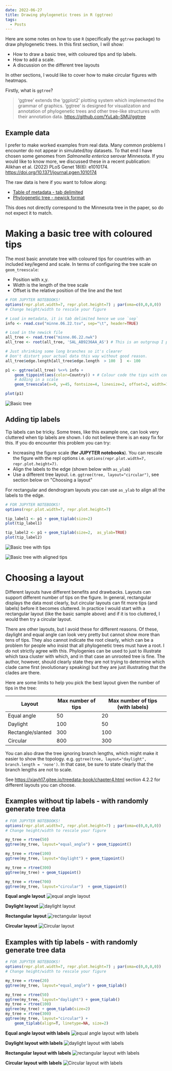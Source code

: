 ```yaml
---
date: 2022-06-27
title: Drawing phylogenetic trees in R (ggtree)
tags:
  - Posts
---
```


Here are some notes on how to use `R` (specifically the `ggtree` package) to draw phylogenetic trees. In this first section, I will show:

- How to draw a basic tree, with coloured tips and tip labels.
- How to add a scale.
- A discussion on the different tree layouts

In other sections, I would like to cover how to make circular figures with heatmaps.

Firstly, what is `ggtree`?

> ‘ggtree’ extends the ‘ggplot2’ plotting system which implemented the grammar of graphics. ‘ggtree’ is designed for visualization and annotation of phylogenetic
> trees and other tree-like structures with their annotation data. https://github.com/YuLab-SMU/ggtree

## Example data

I prefer to make worked examples from real data. Many common problems I encounter do not appear in simulated/toy datasets. To that end I have chosen some
genomes from _Salmonella enterica_ serovar Minnesota. If you would like to know more, we discussed these in a recent publication: Alikhan et al. (2022)
PLoS Genet 18(6): e1010174. https://doi.org/10.1371/journal.pgen.1010174

The raw data is here if you want to follow along:

- [Table of metadata - tab delimited](/example_data/minne.06.22.tsv)
- [Phylogenetic tree - newick format](/example_data/minne.06.22.nwk)

This does not directly correspond to the Minnesota tree in the paper, so do not expect it to match.

# Making a basic tree with coloured tips

The most basic annotate tree with coloured tips for countries with an included key/legend and scale.
In terms of configuring the tree scale on `geom_treescale`:

- Position with x,y.
- Width is the length of the tree scale
- Offset is the relative position of the line and the text

```r
# FOR JUPYTER NOTEBOOKS!
options(repr.plot.width=7, repr.plot.height=7) ; par(oma=c(0,0,0,0))
# Change height/width to rescale your figure

# Load in metadata, it is tab delimited hence we use `sep`
info <- read.csv("minne.06.22.tsv", sep="\t", header=TRUE)

# Load in the newick file
all_tree <- read.tree("minne.06.22.nwk")
all_tree <- root(all_tree, 'SAL_AB9236AA_AS') # This is an outgroup I picked for the tree.

# Just shrinking some long branches so it's clearer
# Don't distort your actual data this way without good reason.
all_tree$edge.length[all_tree$edge.length  > 100  ]  <- 100

p1 <- ggtree(all_tree) %<+% info +
    geom_tippoint(aes(color=Country)) + # Colour code the tips with country
    # Adding in a scale
    geom_treescale(x=0, y=45, fontsize=4, linesize=2, offset=2, width=10)

plot(p1)
```

![Basic tree](./basic_tree.png)

## Adding tip labels

Tip labels can be tricky. Some trees, like this example one, can look very cluttered when tip labels are shown. I do not believe
there is an easy fix for this. If you do encounter this problem you can try:

- Increasing the figure scale (**for JUPYTER notebooks**). You can rescale the figure with the repl options i.e. `options(repr.plot.width=7, repr.plot.height=7)`.
- Align the labels to the edge (shown below with `as_ylab`)
- Use a different tree layout. i.e. `ggtree(tree, layout="circular")`, see section below on "Choosing a layout"

For rectangular and dendrogram layouts you can use `as_ylab` to align all the labels to the edge.

```r
# FOR JUPYTER NOTEBOOKS!
options(repr.plot.width=7, repr.plot.height=7)

tip_label1 <- p1 + geom_tiplab(size=2)
plot(tip_label1)

tip_label2 <- p1 + geom_tiplab(size=2,  as_ylab=TRUE)
plot(tip_label2)
```

![Basic tree with tips](./basic_tree_tips.png)

![Basic tree with aligned tips](./basic_tree_tips_aligned.png)

# Choosing a layout

Different layouts have different benefits and drawbacks. Layouts can support different number of tips on the figure.
In general, rectangular displays the data most clearly, but circular layouts can fit more tips (and labels) before
it becomes cluttered. In practice I would start with a rectangular layout (like the basic sample above) and if it is too
cluttered, I would then try a circular layout.

There are other layouts, but I avoid these for different reasons. Of these, daylight and equal angle can look very
pretty but cannot show more than tens of tips. They also cannot indicate the root clearly, which can be a problem
for people who insist that all phylogenetic trees must have a root. I do not strictly agree with this. Phylogenies
can be used to just to illustrate which taxa cluster with which, and in that case an unrooted tree is fine.
The author, however, should clearly state they are not trying to determine which clade came first
(evolutionary speaking) but they are just illustrating that the clades are there.

Here are some limits to help you pick the best layout given the number of tips in the tree:

| Layout            | Max number of tips | Max number of tips (with labels) |
| ----------------- | ------------------ | -------------------------------- |
| Equal angle       | 50                 | 20                               |
| Daylight          | 100                | 50                               |
| Rectangle/slanted | 300                | 100                              |
| Circular          | 800                | 300                              |

You can also draw the tree ignoring branch lengths, which might make it easier to show the topology. e.g. `ggtree(tree, layout="daylight", branch.length = 'none')`.
In that case, be sure to state clearly that the branch lengths are not to scale.

See https://xiayh17.gitee.io/treedata-book/chapter4.html section 4.2.2 for different layouts you can choose.

## Examples without tip labels - with randomly generate tree data

```r
# FOR JUPYTER NOTEBOOKS!
options(repr.plot.width=7, repr.plot.height=7) ; par(oma=c(0,0,0,0))
# Change height/width to rescale your figure

my_tree = rtree(50)
ggtree(my_tree, layout="equal_angle") + geom_tippoint()

my_tree = rtree(100)
ggtree(my_tree, layout="daylight") + geom_tippoint()

my_tree = rtree(300)
ggtree(my_tree) + geom_tippoint()

my_tree = rtree(700)
ggtree(my_tree, layout="circular")  + geom_tippoint()
```

**Equal angle layout**
![equal angle layout](./eq.png)

**Daylight layout**
![daylight layout](./daylight.png)

**Rectangular layout**
![rectangular layout](./dendro.png)

**Circular layout**
![Circular layout](./circ.png)

## Examples with tip labels - with randomly generate tree data

```r
# FOR JUPYTER NOTEBOOKS!
options(repr.plot.width=7, repr.plot.height=7) ; par(oma=c(0,0,0,0))
# Change height/width to rescale your figure

my_tree = rtree(20)
ggtree(my_tree, layout="equal_angle") + geom_tiplab()

my_tree = rtree(50)
ggtree(my_tree, layout="daylight") + geom_tiplab()
my_tree = rtree(100)
ggtree(my_tree) + geom_tiplab(size=2)
my_tree = rtree(300)
ggtree(my_tree, layout="circular") +
    geom_tiplab(align=T, linetype=NA, size=2)
```

**Equal angle layout with labels**
![equal angle layout with labels](./eq_lab.png)

**Daylight layout with labels**
![daylight layout with labels](./daylight_lab.png)

**Rectangular layout with labels**
![rectangular layout with labels](./dendro_lab.png)

**Circular layout with labels**
![Circular layout with labels](./circ_lab.png)
